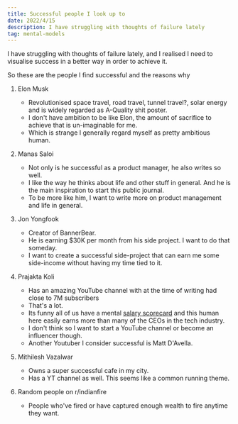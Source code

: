 ```yaml
---
title: Successful people I look up to
date: 2022/4/15
description: I have struggling with thoughts of failure lately
tag: mental-models
---
```


I have struggling with thoughts of failure lately, and I realised I need to visualise success in a better way in order to achieve it.

So these are the people I find successful and the reasons why

1. Elon Musk

   - Revolutionised space travel, road travel, tunnel travel?, solar energy and is widely regarded as A-Quality shit poster.
   - I don't have ambition to be like Elon, the amount of sacrifice to achieve that is un-imaginable for me.
   - Which is strange I generally regard myself as pretty ambitious human.

2. Manas Saloi

   - Not only is he successful as a product manager, he also writes so well.
   - I like the way he thinks about life and other stuff in general. And he is the main inspiration to start this public journal.
   - To be more like him, I want to write more on product management and life in general.

3. Jon Yongfook

   - Creator of BannerBear.
   - He is earning $30K per month from his side project. I want to do that someday.
   - I want to create a successful side-project that can earn me some side-income without having my time tied to it.

4. Prajakta Koli

   - Has an amazing YouTube channel with at the time of writing had close to 7M subscribers
   - That's a lot.
   - Its funny all of us have a mental [salary scorecard](/notes/salary-scoreboard) and this human here easily earns more than many of the CEOs in the tech industry.
   - I don't think so I want to start a YouTube channel or become an influencer though.
   - Another Youtuber I consider successful is Matt D'Avella.

5. Mithilesh Vazalwar

   - Owns a super successful cafe in my city.
   - Has a YT channel as well. This seems like a common running theme.

6. Random people on r/indianfire
   - People who've fired or have captured enough wealth to fire anytime they want.
